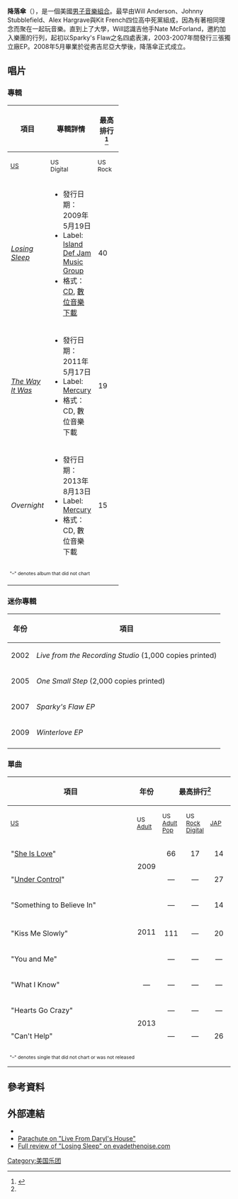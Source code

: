 {{Infobox musical artist
| name                = Parachute 
| image                 =
| caption            = ''Parachute''
| image_size            = 120x120px
| background          = group_or_band
| alias               = Sparky's Flaw
| origin              = [[Charlottesville,_Virginia|Charlottesville]], [[Virginia|Virginia]], [[United_States|United States]]
| genre               = [[流行搖滾|流行搖滾]], [[blue-eyed_soul|blue-eyed soul]], [[Modern_harmonic_rock|Modern harmonic rock]]
| years_active        = 2008-present
| label               = [[Mercury_Records|Mercury]], [[小島唱片|小島]]
| associated_acts     =
| website             = {{URL|http://www.weareparachute.com/}}
| current_members     = [[Will_Anderson_(singer)|Will Anderson]] {{small|(主唱/寫作核心/吉他/鋼琴手)}}<br>Johnny Stubblefield {{small|(鼓手)}}<br>Alex Hargrave {{small|(貝斯手)}}<br>Kit French {{small|(薩克斯風/鍵盤手/主唱)}}<br>Nate McFarland {{small|(吉他/主唱)}}
| past_members        = Dave Glover {{small|(吉他)}}<br>Peter De Jong {{small|(吉他)}}<br>Eric Prum {{small|(鍵盤手}}}}

'''降落傘'''（{{lang-en|Parachute}}），是一個美國[[男子音樂組合|男子音樂組合]]。最早由Will Anderson、Johnny Stubblefield、Alex Hargrave與Kit French四位高中死黨組成，因為有著相同理念而聚在一起玩音樂。直到上了大學，Will認識吉他手Nate McForland，邀約加入樂團的行列，起初以Sparky's Flaw之名四處表演，2003-2007年間發行三張獨立廠EP。2008年5月畢業於從弗吉尼亞大學後，降落傘正式成立。

==唱片==

===專輯===
{| class="wikitable plainrowheaders" style="text-align:center;"
|-
! scope="col" rowspan="2"| 項目
! scope="col" rowspan="2"| 專輯詳情
! scope="col" colspan="3"| 最高排行<ref name=USA>{{cite web|url={{BillboardURLbyName|artist=parachute|chart=all}}|title=Parachute - Chart History|publisher=Billboard|accessdate=9 March 2013}}</ref>
|-
! scope="col" style="width:3em;font-size:85%;"| [[Billboard_200|US]]
! scope="col" style="width:3em;font-size:85%;"| US<br>Digital
! scope="col" style="width:3em;font-size:85%;"| US<br>Rock
|-
! scope="row"| ''[[Losing_Sleep_(Parachute_album)|Losing Sleep]]''
|
* 發行日期：2009年5月19日
* Label: [[Island_Def_Jam_Music_Group|Island Def Jam Music Group]]
* 格式：[[CD|CD]], [[數位音樂下載|數位音樂下載]]
| 40 || 2 || —
|-
! scope="row"| ''[[The_Way_It_Was_(album)|The Way It Was]]''
|
* 發行日期：2011年5月17日
* Label: [[Mercury_Records|Mercury]]
* 格式：CD, 數位音樂下載
| 19 || 4 || 7
|-
! scope="row"| ''Overnight''
|
* 發行日期：2013年8月13日
* Label: [[Mercury_Records|Mercury]]
* 格式：CD, 數位音樂下載
| 15 || 7 || —
|-
|colspan="10" style="font-size:8pt"|"–"  denotes album that did not chart
|-
|}

===迷你專輯===
{| class="wikitable"
|-
! 年份
! 項目
|-
| 2002
| ''Live from the Recording Studio'' (1,000 copies printed)
|-
| 2005
| ''One Small Step'' (2,000 copies printed)
|-
| 2007
| ''Sparky's Flaw EP''
|-
| 2009
| ''Winterlove EP''
|-
|}

===單曲===
{| class="wikitable plainrowheaders" style="text-align:center;"
|-
! scope="col" rowspan="2" style="width:18em;"| 項目
! scope="col" rowspan="2" style="width:1em;"| 年份
! scope="col" colspan="5"| 最高排行<ref name="USA" />
! scope="col" rowspan="2" style="width:12em;"| [[List_of_music_recording_certifications|Certifications]]
! scope="col" rowspan="2" style="width:10em;"| 專輯
|-
! scope="col" style="width:3em;font-size:85%;"| [[Billboard_Hot_100|US]]
! scope="col" style="width:3em;font-size:85%;"| US<br>[[Adult_Contemporary_(chart)|Adult]]
! scope="col" style="width:3em;font-size:85%;"| US<br>[[Adult_Pop_Songs|Adult Pop]]
! scope="col" style="width:3em;font-size:85%;"| US<br>[[Rock_Digital_Singles|Rock Digital]]
! scope="col" style="width:3em;font-size:85%;"| [[Japan_Hot_100|JAP]]<br>
|-
| "[[She_Is_Love_(Parachute_song)|She Is Love]]"
|rowspan="2"| 2009
| style="text-align:center;"|66
| style="text-align:center;"|17
| style="text-align:center;"|14
| style="text-align:center;"|—
| style="text-align:center;"|94
|
* [[Recording_Industry_Association_of_America|RIAA]]: Gold<ref name=riaa>{{cite web|url=http://www.riaa.com/goldandplatinumdata.php?resultpage=1&table=SEARCH_RESULTS&action=&title=&artist=parachute&format=SINGLE&debutLP=&category=&sex=&releaseDate=&requestNo=&type=&level=&label=&company=&certificationDate=&awardDescription=&catalogNo=&aSex=&rec_id=&charField=&gold=&platinum=&multiPlat=&level2=&certDate=&album=&id=&after=&before=&startMonth=1&endMonth=1&startYear=1958&endYear=2009&sort=Artist&perPage=25|title=RIAA – Gold & Platinum|date=2006-02-15|accessdate=|work=[[Recording_Industry_Association_of_America|Recording Industry Association of America]]|publisher=Nielsen Business Media Inc|deadurl=yes|archiveurl=https://web.archive.org/web/20150924152608/http://www.riaa.com/goldandplatinumdata.php?resultpage=1&table=SEARCH_RESULTS&action=&title=&artist=parachute&format=SINGLE&debutLP=&category=&sex=&releaseDate=&requestNo=&type=&level=&label=&company=&certificationDate=&awardDescription=&catalogNo=&aSex=&rec_id=&charField=&gold=&platinum=&multiPlat=&level2=&certDate=&album=&id=&after=&before=&startMonth=1&endMonth=1&startYear=1958&endYear=2009&sort=Artist&perPage=25|archivedate=2015-09-24}}</ref>
|rowspan="2"| ''[[Losing_Sleep_(Parachute_album)|Losing Sleep]]''
|-
| "[[Under_Control_(Parachute_song)|Under Control]]"
| style="text-align:center;"|—
| style="text-align:center;"|—
| style="text-align:center;"|27
| style="text-align:center;"|—
| style="text-align:center;"|—
| 
|-
| "Something to Believe In"
|rowspan="4"| 2011
| style="text-align:center;"|—
| style="text-align:center;"|—
| style="text-align:center;"|14
| style="text-align:center;"|34
| style="text-align:center;"|—
| 
|rowspan="4"| ''[[The_Way_It_Was_(album)|The Way It Was]]''
|-
|-
|"Kiss Me Slowly"
| style="text-align:center;"|111
| style="text-align:center;"|—
| style="text-align:center;"|20
| style="text-align:center;"|10
| style="text-align:center;"|—
| 
|-
| "You and Me"
| style="text-align:center;"|—
| style="text-align:center;"|—
| style="text-align:center;"|—
| style="text-align:center;"|37
| style="text-align:center;"|—
| 
|-
| "What I Know"
| style="text-align:center;"|—
| style="text-align:center;"|—
| style="text-align:center;"|—
| style="text-align:center;"|—
| style="text-align:center;"|—
| 
|-
| "Hearts Go Crazy"
|rowspan="2"| 2013
| style="text-align:center;"|—
| style="text-align:center;"|—
| style="text-align:center;"|—
| style="text-align:center;"|—
| style="text-align:center;"|—
| 
|rowspan="2"| ''Overnight''
|-
|"Can't Help"
| style="text-align:center;"|—
| style="text-align:center;"|—
| style="text-align:center;"|26
| style="text-align:center;"|—
| style="text-align:center;"|—
|-
|colspan="10" style="font-size:8pt"|"–"  denotes single that did not chart or was not released
|}

== 參考資料 ==
{{Reflist}}

== 外部連結 ==
* {{Official website|http://www.weareparachute.com/}}
* [http://www.livefromdarylshouse.com/index.php?page=ep20 Parachute on "Live From Daryl's House"] {{Wayback|url=http://www.livefromdarylshouse.com/index.php?page=ep20 |date=20100204080355 }}
* [http://evadethenoise.com/2009/06/24/parachute-losing-sleepparachute-losing-sleep/ Full review of "Losing Sleep" on evadethenoise.com]{{dead link|date=2018年5月 |bot=InternetArchiveBot |fix-attempted=yes }}

[[Category:美国乐团|Category:美国乐团]]